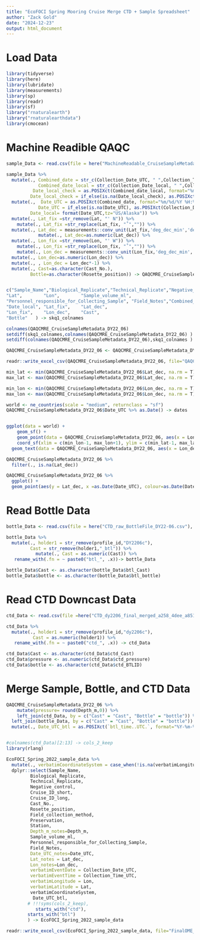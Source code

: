 ```yaml
---
title: "EcoFOCI Spring Mooring Cruise Merge CTD + Sample Spreadsheet"
author: "Zack Gold"
date: "2024-12-23"
output: html_document
---
```

# Load Data

```r
library(tidyverse)
library(here)
library(lubridate)
library(measurements)
library(sp)
library(readr)
library(sf)
library("rnaturalearth")
library("rnaturalearthdata")
library(cmocean)
```

# Machine Readible QAQC

```r

sample_Data <- read.csv(file = here("MachineReadable_CruiseSampleMetadata_DY22-06.csv"), header=T,fileEncoding="UTF-8")

sample_Data %>% 
  mutate(., Combined_date = str_c(Collection_Date_UTC, " ",Collection_Time_UTC),
            Combined_date_local = str_c(Collection_Date_local, " ",Collection_Time_local),
          Date_local_check = as.POSIXct(Combined_date_local, format="%m/%d/%y %H:%M", tz="US/Alaska"),
         Date_local_check = if_else(is.na(Date_local_check), as.POSIXct(Combined_date_local, format="%m/%d/%y", tz="UTC"), Date_local_check )) %>% 
  mutate(.,  Date_UTC = as.POSIXct(Combined_date, format="%m/%d/%Y %H:%M", tz="UTC"),
            Date_UTC = if_else(is.na(Date_UTC), as.POSIXct(Collection_Date_UTC, format="%m/%d/%Y", tz="UTC"), Date_UTC ), 
         Date_local= format(Date_UTC,tz="US/Alaska")) %>% 
  mutate(., Lat_fix =str_remove(Lat, "' N")) %>% 
    mutate(., Lat_fix =str_replace(Lat_fix, "˚","")) %>% 
  mutate(., Lat_dec = measurements::conv_unit(Lat_fix,'deg_dec_min','dec_deg')) %>% 
            mutate(., Lat_dec=as.numeric(Lat_dec)) %>% 
  mutate(., Lon_fix =str_remove(Lon, "' W")) %>% 
    mutate(., Lon_fix =str_replace(Lon_fix, "˚","")) %>%
    mutate(., Lon_dec = measurements::conv_unit(Lon_fix,'deg_dec_min','dec_deg')) %>% 
  mutate(., Lon_dec=as.numeric(Lon_dec)) %>% 
  mutate(., , Lon_dec = Lon_dec*-1) %>% 
  mutate(., Cast=as.character(Cast_No.),
         Bottle=as.character(Rosette_position)) -> QAQCMRE_CruiseSampleMetadata_DY22_06


c("Sample_Name","Biological_Replicate","Technical_Replicate","Negative_control",    "Cruise_ID_short",     "Cruise_ID_long",     "Collection_Date_UTC", "Collection_Date_local","Collection_Time_UTC","Collection_Time_local"                   ,"Field_Sample_Name",   "Cast_No.",  "Rosette_position",    "Field_collection_method"       ,"Preservation",       "Area.within.region",  "Station",    "Depth_m",   
"Lat",        "Lon",        "Sample_volume_ml",   
"Personnel_responsible_for_Collecting_Sample", "Field_Notes","Combined_date",      "Combined_date_local", "Date_UTC",   "Date_local_check",   
"Date_local", "Lat_fix",    "Lat_dec",   
"Lon_fix",    "Lon_dec",    "Cast",      
"Bottle"   ) -> skq1_colnames

colnames(QAQCMRE_CruiseSampleMetadata_DY22_06)
setdiff(skq1_colnames,colnames(QAQCMRE_CruiseSampleMetadata_DY22_06) )
setdiff(colnames(QAQCMRE_CruiseSampleMetadata_DY22_06),skq1_colnames )

QAQCMRE_CruiseSampleMetadata_DY22_06 <- QAQCMRE_CruiseSampleMetadata_DY22_06[, skq1_colnames]

readr::write_excel_csv(QAQCMRE_CruiseSampleMetadata_DY22_06, file="QAQCMRE_CruiseSampleMetadata_DY22_06.csv")

```



```r

min_lat <- min(QAQCMRE_CruiseSampleMetadata_DY22_06$Lat_dec, na.rm = T)
max_lat <- max(QAQCMRE_CruiseSampleMetadata_DY22_06$Lat_dec, na.rm = T)

min_lon <- min(QAQCMRE_CruiseSampleMetadata_DY22_06$Lon_dec, na.rm = T)
max_lon <- max(QAQCMRE_CruiseSampleMetadata_DY22_06$Lon_dec, na.rm = T)

world <- ne_countries(scale = "medium", returnclass = "sf")
QAQCMRE_CruiseSampleMetadata_DY22_06$Date_UTC %>% as.Date() -> dates


ggplot(data = world) +
    geom_sf() +
    geom_point(data = QAQCMRE_CruiseSampleMetadata_DY22_06, aes(x = Lon_dec, y = Lat_dec, colour=as.Date(Date_UTC)), size=2) +
    coord_sf(xlim = c(min_lon-1, max_lon+1), ylim = c(min_lat-1, max_lat+1), expand = FALSE) +theme_bw() +xlab("Longitude") +ylab("Latitude") +
  geom_text(data = QAQCMRE_CruiseSampleMetadata_DY22_06, aes(x = Lon_dec, y = Lat_dec, label=Station),size = 2, colour="black") + scale_color_cmocean(labels=dates, breaks=dates, name ="tempo", start = 0.1, end=0.5) +labs(colour="Date")


```

```r
QAQCMRE_CruiseSampleMetadata_DY22_06 %>% 
  filter(., is.na(Lat_dec))
```

```r
QAQCMRE_CruiseSampleMetadata_DY22_06 %>% 
  ggplot() +
  geom_point(aes(y = Lat_dec, x =as.Date(Date_UTC), colour=as.Date(Date_UTC)), size=2) + scale_color_cmocean(labels=dates, breaks=dates, name ="tempo", start = 0.1, end=0.5) +labs(colour="Date") +scale_x_date(date_labels = "%b %d %Y")

```

# Read Bottle Data

```r

bottle_Data <- read.csv(file = here("CTD_raw_BottleFile_DY22-06.csv"), header=T)

bottle_Data %>% 
  mutate(., holder1 = str_remove(profile_id,"DY2206c"),
         Cast = str_remove(holder1,"_btl")) %>% 
           mutate(., Cast = as.numeric(Cast)) %>% 
   rename_with(.fn = ~ paste0("btl_", .x))-> bottle_Data

bottle_Data$Cast <- as.character(bottle_Data$btl_Cast)
bottle_Data$bottle <- as.character(bottle_Data$btl_bottle)
```

# Read CTD Downcast Data

```r

ctd_Data <- read.csv(file =here("CTD_dy2206_final_merged_a258_4dee_a851.csv"), header=T)

ctd_Data %>% 
  mutate(., holder1 = str_remove(profile_id,"dy2206c"),
          Cast = as.numeric(holder1)) %>% 
   rename_with(.fn = ~ paste0("ctd_", .x)) -> ctd_Data

ctd_Data$Cast <- as.character(ctd_Data$ctd_Cast)
ctd_Data$pressure <- as.numeric(ctd_Data$ctd_pressure)
ctd_Data$bottle <- as.character(ctd_Data$ctd_BTLID)

```


# Merge Sample, Bottle, and CTD Data

```r
QAQCMRE_CruiseSampleMetadata_DY22_06 %>% 
    mutate(pressure= round(Depth_m,0)) %>% 
    left_join(ctd_Data, by = c("Cast" = "Cast", "Bottle" = "bottle")) %>% 
  left_join(bottle_Data, by = c("Cast" = "Cast", "Bottle" = "bottle"))  %>% 
  mutate(., Date_UTC_btl = as.POSIXct(`btl_time..UTC.`, format="%Y-%m-%dT%H:%M:%SZ", tz="UTC") ) -> EcoFOCI_Spring_2022_sample_data


#colnames(ctd_Data)[2:13] -> cols_2_keep
library(rlang)

EcoFOCI_Spring_2022_sample_data %>% 
  mutate(., verbatimCoordinateSystem = case_when(!is.na(verbatimLongitude) & !is.na(erbatimLatitude) ~ "degrees minutes seconds", TRUE ~ NA_character_) %>%
  dplyr::select(Sample_Name, 
         Biological_Replicate,
         Technical_Replicate,
         Negative_control, 
         Cruise_ID_short, 
         Cruise_ID_long,
         Cast_No.,
         Rosette_position,
         Field_collection_method,
         Preservation,
         Station,
         Depth_m_notes=Depth_m,
         Sample_volume_ml,
         Personnel_responsible_for_Collecting_Sample,
         Field_Notes,
         Date_UTC_notes=Date_UTC,
         Lat_notes = Lat_dec,
         Lon_notes=Lon_dec,
         verbatimEventDate = Collection_Date_UTC,
         verbatimEventTime = Collection_Time_UTC,
         verbatimLongitude = Lon,
         verbatimLatitude = Lat,
         verbatimCoordinateSystem,
          Date_UTC_btl,
        # !!!syms(cols_2_keep),
           starts_with("ctd"),
        starts_with("btl")
        ) -> EcoFOCI_Spring_2022_sample_data

readr::write_excel_csv(EcoFOCI_Spring_2022_sample_data, file="FinalOME_Merge_DY22-06.csv")
```

